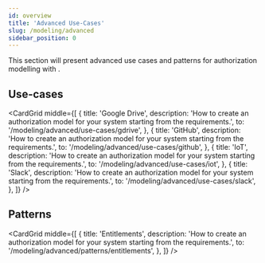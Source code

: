 ```yaml
---
id: overview
title: 'Advanced Use-Cases'
slug: /modeling/advanced
sidebar_position: 0
---
```



<DocumentationNotice />

This section will present advanced use cases and patterns for authorization modelling with <ProductName format={ProductNameFormat.LongForm}/>.

<IntroCard
  title="When to use"
  description="The content in this section is useful if you would like to follow an end-to-end tutorial on how to build an authorization model for a common use-case or pattern."
/>

## Use-cases

<CardGrid
  middle={[
    {
      title: 'Google Drive',
      description: 'How to create an authorization model for your system starting from the requirements.',
      to: '/modeling/advanced/use-cases/gdrive',
    },
    {
      title: 'GitHub',
      description: 'How to create an authorization model for your system starting from the requirements.',
      to: '/modeling/advanced/use-cases/github',
    },
    {
      title: 'IoT',
      description: 'How to create an authorization model for your system starting from the requirements.',
      to: '/modeling/advanced/use-cases/iot',
    },
    {
      title: 'Slack',
      description: 'How to create an authorization model for your system starting from the requirements.',
      to: '/modeling/advanced/use-cases/slack',
    },
  ]}
/>

## Patterns

<CardGrid
  middle={[
    {
      title: 'Entitlements',
      description: 'How to create an authorization model for your system starting from the requirements.',
      to: '/modeling/advanced/patterns/entitlements',
    },
  ]}
/>
